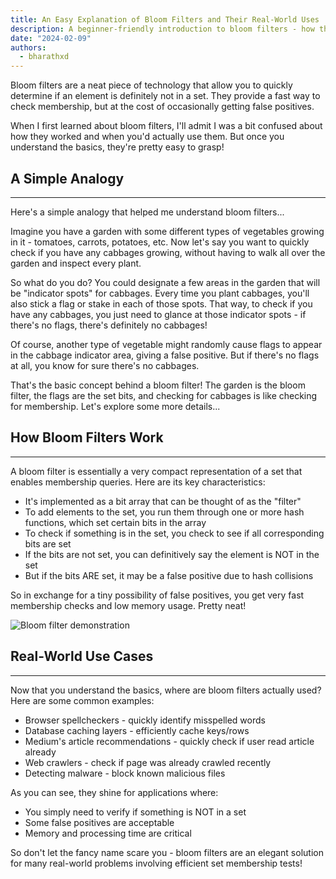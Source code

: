 ```yaml
---
title: An Easy Explanation of Bloom Filters and Their Real-World Uses
description: A beginner-friendly introduction to bloom filters - how they work, real-world examples, and when to use these efficient probabilistic data structures.
date: "2024-02-09"
authors:
  - bharathxd
---
```


Bloom filters are a neat piece of technology that allow you to quickly determine if an element is definitely not in a set. They provide a fast way to check membership, but at the cost of occasionally getting false positives.

When I first learned about bloom filters, I'll admit I was a bit confused about how they worked and when you'd actually use them. But once you understand the basics, they're pretty easy to grasp!

## A Simple Analogy

---

Here's a simple analogy that helped me understand bloom filters...

Imagine you have a garden with some different types of vegetables growing in it - tomatoes, carrots, potatoes, etc. Now let's say you want to quickly check if you have any cabbages growing, without having to walk all over the garden and inspect every plant.

So what do you do? You could designate a few areas in the garden that will be "indicator spots" for cabbages. Every time you plant cabbages, you'll also stick a flag or stake in each of those spots. That way, to check if you have any cabbages, you just need to glance at those indicator spots - if there's no flags, there's definitely no cabbages!

Of course, another type of vegetable might randomly cause flags to appear in the cabbage indicator area, giving a false positive. But if there's no flags at all, you know for sure there's no cabbages.

That's the basic concept behind a bloom filter! The garden is the bloom filter, the flags are the set bits, and checking for cabbages is like checking for membership. Let's explore some more details...

## How Bloom Filters Work

---

A bloom filter is essentially a very compact representation of a set that enables membership queries. Here are its key characteristics:

- It's implemented as a bit array that can be thought of as the "filter"
- To add elements to the set, you run them through one or more hash functions, which set certain bits in the array
- To check if something is in the set, you check to see if all corresponding bits are set
- If the bits are not set, you can definitively say the element is NOT in the set
- But if the bits ARE set, it may be a false positive due to hash collisions

So in exchange for a tiny possibility of false positives, you get very fast membership checks and low memory usage. Pretty neat!

![Bloom filter demonstration](https://bharath-lakshman-kumar.s3.ap-south-1.amazonaws.com/Bloom%20Filter/bloom-filter.png)

## Real-World Use Cases

---

Now that you understand the basics, where are bloom filters actually used? Here are some common examples:

- Browser spellcheckers - quickly identify misspelled words
- Database caching layers - efficiently cache keys/rows
- Medium's article recommendations - quickly check if user read article already
- Web crawlers - check if page was already crawled recently
- Detecting malware - block known malicious files

As you can see, they shine for applications where:

- You simply need to verify if something is NOT in a set
- Some false positives are acceptable
- Memory and processing time are critical

So don't let the fancy name scare you - bloom filters are an elegant solution for many real-world problems involving efficient set membership tests!
